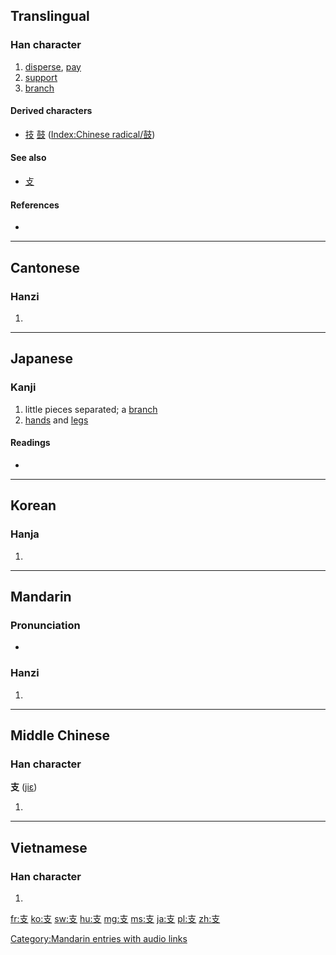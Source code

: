 {{also|攴}}
==Translingual==
{{stroke order|strokes=4}}
{{stroke order|type=animate}}

===Han character===
{{Han char|rn=65|rad=支|as=00|sn=4|four=4040<sub>7</sub>|canj=十水 (JE)}}

# [[disperse]], [[pay]]
# [[support]]
# [[branch]]

====Derived characters====
* [[技]] [[鼓]] ([[Index:Chinese radical/鼓]])

====See also====
* [[攴]] {{qualifier|graphically similar, appears as variant, as in [[鼓]], [[鼔]]}}

====References====
* {{Han ref|kx=0467.010|dkj=13061|dj=0814.130|hdz=21327.140|uh=652F|ud=25903|bh=A4E4|bd=42212}}

----

==Cantonese==

===Hanzi===
{{yue-hanzi|jyut=|y=ji1}}

# {{defn|lang=yue|sort=支00}}

----

==Japanese==

===Kanji===
{{ja-kanji|grade=5|rs=支00}}

# little pieces separated; a [[branch]]
# [[hand|hands]] and [[leg|legs]]

====Readings====
* {{ja-readings|on=[[し]] (shi)|kun=[[ささえる]] (sasaeru), [[えだ]] (eda), [[つかえる]] (tsukaeru)|nadzuke=[[えだ]] (''eda''), [[なか]] (''naka''), [[もろ]] (''moro''), [[ゆた]] (''yuta'')}}

----

==Korean==

===Hanja===
{{ko-hanja|hangeul=지|eumhun=|rv=ji|mr=chi|y=ci}}

# {{defn|lang=ko|sort=支00}}

----

==Mandarin==

===Pronunciation===
* {{audio|zh-zhī.ogg|audio}}

===Hanzi===
{{cmn-hanzi|pin=[[zhī]] ([[zhi1]])|wg=chih<sup>1</sup>}}

# {{defn|lang=cmn|sort=支00}}

[[Category:Mandarin entries with audio links]]

----

==Middle Chinese==

===Han character===
'''支''' ([[jiɛ]])

# {{defn|lang=zhx-mid|sort=支00}}

----

==Vietnamese==

===Han character===
{{vi-hantu|[[chi]], [[chề]], [[xê]], [[chia]], [[giê]], [[xài]]|rs=支00}}

# {{defn|lang=vi|sort=支00}}

[[fr:支]]
[[ko:支]]
[[sw:支]]
[[hu:支]]
[[mg:支]]
[[ms:支]]
[[ja:支]]
[[pl:支]]
[[zh:支]]